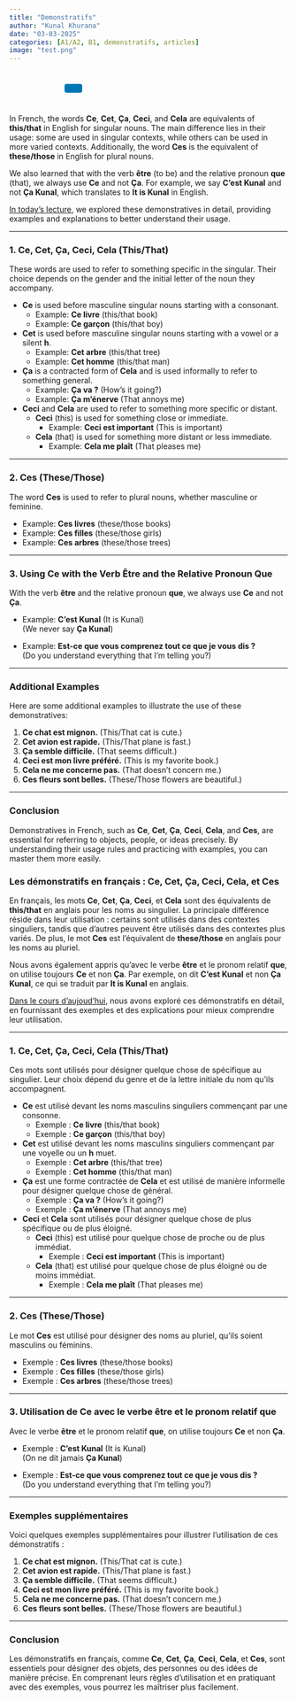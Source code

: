 ```yaml
---
title: "Demonstratifs"
author: "Kunal Khurana"
date: "03-03-2025"
categories: [A1/A2, B1, demonstratifs, articles]
image: "test.png"
---
```


::: {style="text-align: left; padding: 10px;"}
<a href="mailto:info@frenchwithkunal.ca" target="_blank" style="margin: 0 10px; color: #000;"><i class="fas fa-envelope fa-lg"></i></a> <a href="https://www.instagram.com/kunal.khurana7" target="_blank" style="margin: 0 10px; color: #E1306C;"><i class="fab fa-instagram fa-lg"></i></a> <a href="https://frenchwithkunal.ca" target="_blank" style="margin: 0 10px; color: #0077b5;"><i class="fas fa-globe fa-lg"></i></a> <a href="https://whatsapp.com/channel/0029Vb57n2e7dmegpjYpyi3V" target="_blank" style="margin: 0 10px; color: #25D366;"><i class="fab fa-whatsapp fa-lg"></i></a> <button onclick="copyLink()" style="background-color: #0077b5; color: white; padding: 8px 16px; border: none; border-radius: 4px; cursor: pointer; margin-left: 10px;"> <i class="fas fa-copy"></i> </button> [Link copied!]{#copy-message style="margin-left: 10px; color: green; display: none;"}
:::

```{=html}
<script>
  function copyLink() {
    // Get the current page URL
    const url = window.location.href;
    
    // Copy the URL to the clipboard
    navigator.clipboard.writeText(url).then(() => {
      // Show a confirmation message
      const message = document.getElementById("copy-message");
      message.style.display = "inline";
      setTimeout(() => {
        message.style.display = "none";
      }, 2000); // Hide the message after 2 seconds
    });
  }
</script>
```
<script>
const usersDatabase = ["user1@example.com", "user2@example.com"]; // Add your authorized users here
const userInput = prompt("Enter your email to view this post:");

if (!usersDatabase.includes(userInput)) {
  alert("You do not have access to this post. Please subscribe to gain access.");
  window.location.href = "https://frenchwithkunal.ca/payment.html"; // Redirect to the subscription/payment page
}
</script>

::: {.content-visible when-profile="english"}

In French, the words **Ce**, **Cet**, **Ça**, **Ceci**, and **Cela** are equivalents of **this/that** in English for singular nouns. The main difference lies in their usage: some are used in singular contexts, while others can be used in more varied contexts. Additionally, the word **Ces** is the equivalent of **these/those** in English for plural nouns.

We also learned that with the verb **être** (to be) and the relative pronoun **que** (that), we always use **Ce** and not **Ça**. For example, we say **C’est Kunal** and not **Ça Kunal**, which translates to **It is Kunal** in English.

[In today's lecture](https://drive.google.com/file/d/1lIve3DEfQ1Rzy9JRp3ZHre6QM-HUZb42/view?usp=drive_link), we explored these demonstratives in detail, providing examples and explanations to better understand their usage.

---

### **1. Ce, Cet, Ça, Ceci, Cela (This/That)**
These words are used to refer to something specific in the singular. Their choice depends on the gender and the initial letter of the noun they accompany.

- **Ce** is used before masculine singular nouns starting with a consonant.
  - Example: **Ce livre** (this/that book)
  - Example: **Ce garçon** (this/that boy)

- **Cet** is used before masculine singular nouns starting with a vowel or a silent **h**.
  - Example: **Cet arbre** (this/that tree)
  - Example: **Cet homme** (this/that man)

- **Ça** is a contracted form of **Cela** and is used informally to refer to something general.
  - Example: **Ça va ?** (How’s it going?)
  - Example: **Ça m’énerve** (That annoys me)

- **Ceci** and **Cela** are used to refer to something more specific or distant.
  - **Ceci** (this) is used for something close or immediate.
    - Example: **Ceci est important** (This is important)
  - **Cela** (that) is used for something more distant or less immediate.
    - Example: **Cela me plaît** (That pleases me)

---

### **2. Ces (These/Those)**
The word **Ces** is used to refer to plural nouns, whether masculine or feminine.

- Example: **Ces livres** (these/those books)
- Example: **Ces filles** (these/those girls)
- Example: **Ces arbres** (these/those trees)

---

### **3. Using Ce with the Verb Être and the Relative Pronoun Que**
With the verb **être** and the relative pronoun **que**, we always use **Ce** and not **Ça**.

- Example: **C’est Kunal** (It is Kunal)  
  (We never say **Ça Kunal**)

- Example: **Est-ce que vous comprenez tout ce que je vous dis ?**  
  (Do you understand everything that I’m telling you?)

---

### **Additional Examples**
Here are some additional examples to illustrate the use of these demonstratives:

1. **Ce chat est mignon.** (This/That cat is cute.)
2. **Cet avion est rapide.** (This/That plane is fast.)
3. **Ça semble difficile.** (That seems difficult.)
4. **Ceci est mon livre préféré.** (This is my favorite book.)
5. **Cela ne me concerne pas.** (That doesn’t concern me.)
6. **Ces fleurs sont belles.** (These/Those flowers are beautiful.)

---

### **Conclusion**
Demonstratives in French, such as **Ce**, **Cet**, **Ça**, **Ceci**, **Cela**, and **Ces**, are essential for referring to objects, people, or ideas precisely. By understanding their usage rules and practicing with examples, you can master them more easily.

:::

::: {.content-visible when-profile="french"}


### **Les démonstratifs en français : Ce, Cet, Ça, Ceci, Cela, et Ces**

En français, les mots **Ce**, **Cet**, **Ça**, **Ceci**, et **Cela** sont des équivalents de **this/that** en anglais pour les noms au singulier. La principale différence réside dans leur utilisation : certains sont utilisés dans des contextes singuliers, tandis que d’autres peuvent être utilisés dans des contextes plus variés. De plus, le mot **Ces** est l’équivalent de **these/those** en anglais pour les noms au pluriel.

Nous avons également appris qu’avec le verbe **être** et le pronom relatif **que**, on utilise toujours **Ce** et non **Ça**. Par exemple, on dit **C’est Kunal** et non **Ça Kunal**, ce qui se traduit par **It is Kunal** en anglais.

[Dans le cours d'aujoud'hui](https://drive.google.com/file/d/1lIve3DEfQ1Rzy9JRp3ZHre6QM-HUZb42/view?usp=drive_link), nous avons exploré ces démonstratifs en détail, en fournissant des exemples et des explications pour mieux comprendre leur utilisation.

---

### **1. Ce, Cet, Ça, Ceci, Cela (This/That)**
Ces mots sont utilisés pour désigner quelque chose de spécifique au singulier. Leur choix dépend du genre et de la lettre initiale du nom qu’ils accompagnent.

- **Ce** est utilisé devant les noms masculins singuliers commençant par une consonne.
  - Exemple : **Ce livre** (this/that book)
  - Exemple : **Ce garçon** (this/that boy)

- **Cet** est utilisé devant les noms masculins singuliers commençant par une voyelle ou un **h** muet.
  - Exemple : **Cet arbre** (this/that tree)
  - Exemple : **Cet homme** (this/that man)

- **Ça** est une forme contractée de **Cela** et est utilisé de manière informelle pour désigner quelque chose de général.
  - Exemple : **Ça va ?** (How’s it going?)
  - Exemple : **Ça m’énerve** (That annoys me)

- **Ceci** et **Cela** sont utilisés pour désigner quelque chose de plus spécifique ou de plus éloigné.
  - **Ceci** (this) est utilisé pour quelque chose de proche ou de plus immédiat.
    - Exemple : **Ceci est important** (This is important)
  - **Cela** (that) est utilisé pour quelque chose de plus éloigné ou de moins immédiat.
    - Exemple : **Cela me plaît** (That pleases me)

---

### **2. Ces (These/Those)**
Le mot **Ces** est utilisé pour désigner des noms au pluriel, qu’ils soient masculins ou féminins.

- Exemple : **Ces livres** (these/those books)
- Exemple : **Ces filles** (these/those girls)
- Exemple : **Ces arbres** (these/those trees)

---

### **3. Utilisation de Ce avec le verbe être et le pronom relatif que**
Avec le verbe **être** et le pronom relatif **que**, on utilise toujours **Ce** et non **Ça**.

- Exemple : **C’est Kunal** (It is Kunal)  
  (On ne dit jamais **Ça Kunal**)

- Exemple : **Est-ce que vous comprenez tout ce que je vous dis ?**  
  (Do you understand everything that I’m telling you?)

---

### **Exemples supplémentaires**
Voici quelques exemples supplémentaires pour illustrer l’utilisation de ces démonstratifs :

1. **Ce chat est mignon.** (This/That cat is cute.)
2. **Cet avion est rapide.** (This/That plane is fast.)
3. **Ça semble difficile.** (That seems difficult.)
4. **Ceci est mon livre préféré.** (This is my favorite book.)
5. **Cela ne me concerne pas.** (That doesn’t concern me.)
6. **Ces fleurs sont belles.** (These/Those flowers are beautiful.)

---

### **Conclusion**
Les démonstratifs en français, comme **Ce**, **Cet**, **Ça**, **Ceci**, **Cela**, et **Ces**, sont essentiels pour désigner des objets, des personnes ou des idées de manière précise. En comprenant leurs règles d’utilisation et en pratiquant avec des exemples, vous pourrez les maîtriser plus facilement.

:::